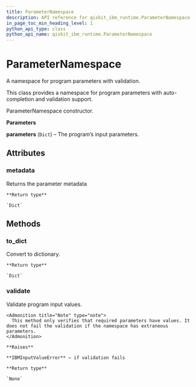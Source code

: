 ```yaml
---
title: ParameterNamespace
description: API reference for qiskit_ibm_runtime.ParameterNamespace
in_page_toc_min_heading_level: 1
python_api_type: class
python_api_name: qiskit_ibm_runtime.ParameterNamespace
---
```


# ParameterNamespace

<Class id="qiskit_ibm_runtime.ParameterNamespace" isDedicatedPage={true} github="https://github.com/qiskit/qiskit-ibm-runtime/tree/stable/0.14/qiskit_ibm_runtime/runtime_program.py" signature="ParameterNamespace(parameters)" modifiers="class">
  A namespace for program parameters with validation.

  This class provides a namespace for program parameters with auto-completion and validation support.

  ParameterNamespace constructor.

  **Parameters**

  **parameters** (`Dict`) – The program’s input parameters.

  ## Attributes

  ### metadata

  <Attribute id="qiskit_ibm_runtime.ParameterNamespace.metadata">
    Returns the parameter metadata

    **Return type**

    `Dict`
  </Attribute>

  ## Methods

  ### to\_dict

  <Function id="qiskit_ibm_runtime.ParameterNamespace.to_dict" signature="to_dict()">
    Convert to dictionary.

    **Return type**

    `Dict`
  </Function>

  ### validate

  <Function id="qiskit_ibm_runtime.ParameterNamespace.validate" signature="validate()">
    Validate program input values.

    <Admonition title="Note" type="note">
      This method only verifies that required parameters have values. It does not fail the validation if the namespace has extraneous parameters.
    </Admonition>

    **Raises**

    **IBMInputValueError** – if validation fails

    **Return type**

    `None`
  </Function>
</Class>

